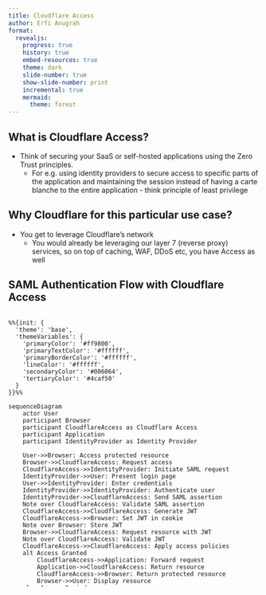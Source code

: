 ```yaml
---
title: Cloudflare Access
author: Erfi Anugrah
format:
  revealjs:
    progress: true
    history: true
    embed-resources: true
    theme: dark
    slide-number: true
    show-slide-number: print
    incremental: true
    mermaid:
      theme: forest
---
```


## What is Cloudflare Access?

- Think of securing your SaaS or self-hosted applications using the Zero Trust principles.
  - For e.g. using identity providers to secure access to specific parts of the application and maintaining the session instead of having a carte blanche to the entire application - think principle of least privilege

## Why Cloudflare for this particular use case?

- You get to leverage Cloudflare's network
  - You would already be leveraging our layer 7 (reverse proxy) services, so on top of caching, WAF, DDoS etc, you have Access as well


## SAML Authentication Flow with Cloudflare Access {.smaller}
<style>
.mermaid-container {
  height: 550px;
  overflow-y: auto;
  scrollbar-width: none;  /* Firefox */
  -ms-overflow-style: none;  /* Internet Explorer 10+ */
}
.mermaid-container::-webkit-scrollbar {  /* WebKit */
  width: 0;
  height: 0;
}
</style>

<div class="mermaid-container">


```mermaid
%%{init: {
  'theme': 'base',
  'themeVariables': {
    'primaryColor': '#ff9800',
    'primaryTextColor': '#ffffff',
    'primaryBorderColor': '#ffffff',
    'lineColor': '#ffffff',
    'secondaryColor': '#006064',
    'tertiaryColor': '#4caf50'
  }
}}%%

sequenceDiagram
    actor User
    participant Browser
    participant CloudflareAccess as Cloudflare Access
    participant Application
    participant IdentityProvider as Identity Provider

    User->>Browser: Access protected resource
    Browser->>CloudflareAccess: Request access
    CloudflareAccess->>IdentityProvider: Initiate SAML request
    IdentityProvider->>User: Present login page
    User->>IdentityProvider: Enter credentials
    IdentityProvider->>IdentityProvider: Authenticate user
    IdentityProvider->>CloudflareAccess: Send SAML assertion
    Note over CloudflareAccess: Validate SAML assertion
    CloudflareAccess->>CloudflareAccess: Generate JWT
    CloudflareAccess->>Browser: Set JWT in cookie
    Note over Browser: Store JWT
    Browser->>CloudflareAccess: Request resource with JWT
    Note over CloudflareAccess: Validate JWT
    CloudflareAccess->>CloudflareAccess: Apply access policies
    alt Access Granted
        CloudflareAccess->>Application: Forward request
        Application->>CloudflareAccess: Return resource
        CloudflareAccess->>Browser: Return protected resource
        Browser->>User: Display resource
    else Access Denied
        CloudflareAccess->>Browser: Return access denied
        Browser->>User: Show access denied message
    end

    Note over User,IdentityProvider: SAML Authentication
    Note over User,CloudflareAccess: JWT-based Authorization
```

#  Demo {}
